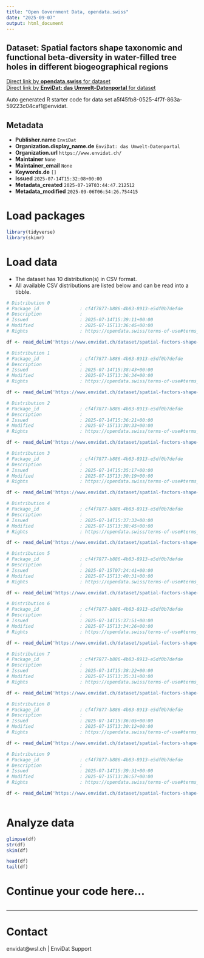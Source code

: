 ```yaml
---
title: "Open Government Data, opendata.swiss"
date: "2025-09-07"
output: html_document
---
```


## Dataset: Spatial factors shape taxonomic and functional beta-diversity in water-filled tree holes in different biogeographical regions



[Direct link by **opendata.swiss** for dataset](https://opendata.swiss/de/dataset/spatial-factors-shape-taxonomic-and-functional-beta-diversity-in-water-filled-tree-holes-in-dif)<br>
[Direct link by **EnviDat: das Umwelt-Datenportal** for dataset](https://www.envidat.ch/#/metadata/spatial-factors-shape-taxonomic-and-functional-beta-diversity-in-water-filled-tr)

Auto generated R starter code for data set a5f45fb8-0525-4f7f-863a-59223c04caf1@envidat.

## Metadata

- **Publisher.name** `EnviDat`
- **Organization.display_name.de** `EnviDat: das Umwelt-Datenportal`
- **Organization.url** `https://www.envidat.ch/`
- **Maintainer** `None`
- **Maintainer_email** `None`
- **Keywords.de** `[]`
- **Issued** `2025-07-14T15:32:08+00:00`
- **Metadata_created** `2025-07-19T03:44:47.212512`
- **Metadata_modified** `2025-09-06T06:54:26.754415`


# Load packages

```r

library(tidyverse)
library(skimr)

```

# Load data

-   The dataset has 10 distribution(s) in CSV format.
-   All available CSV distributions are listed below and can be read into a tibble.

```r

# Distribution 0
# Package_id               : cf4f7877-b886-4b83-8913-e5df0b7defde
# Description              : 
# Issued                   : 2025-07-14T15:39:11+00:00
# Modified                 : 2025-07-15T13:36:45+00:00
# Rights                   : https://opendata.swiss/terms-of-use#terms_by

df <- read_delim('https://www.envidat.ch/dataset/spatial-factors-shape-taxonomic-and-functional-beta-diversity-in-water-filled-tr/resource/24cf0c59-c192-4a19-a7b1-36dc7e129e4b')

# Distribution 1
# Package_id               : cf4f7877-b886-4b83-8913-e5df0b7defde
# Description              : 
# Issued                   : 2025-07-14T15:38:43+00:00
# Modified                 : 2025-07-15T13:36:34+00:00
# Rights                   : https://opendata.swiss/terms-of-use#terms_by

df <- read_delim('https://www.envidat.ch/dataset/spatial-factors-shape-taxonomic-and-functional-beta-diversity-in-water-filled-tr/resource/57b67217-a12b-485a-bf86-12616f91b3f6')

# Distribution 2
# Package_id               : cf4f7877-b886-4b83-8913-e5df0b7defde
# Description              : 
# Issued                   : 2025-07-14T15:36:21+00:00
# Modified                 : 2025-07-15T13:30:33+00:00
# Rights                   : https://opendata.swiss/terms-of-use#terms_by

df <- read_delim('https://www.envidat.ch/dataset/spatial-factors-shape-taxonomic-and-functional-beta-diversity-in-water-filled-tr/resource/efa02f16-fe36-4c37-b173-2e33cba86dce')

# Distribution 3
# Package_id               : cf4f7877-b886-4b83-8913-e5df0b7defde
# Description              : 
# Issued                   : 2025-07-14T15:35:17+00:00
# Modified                 : 2025-07-15T13:30:19+00:00
# Rights                   : https://opendata.swiss/terms-of-use#terms_by

df <- read_delim('https://www.envidat.ch/dataset/spatial-factors-shape-taxonomic-and-functional-beta-diversity-in-water-filled-tr/resource/755e9996-1145-4f21-aa85-4c0eba9ef6eb')

# Distribution 4
# Package_id               : cf4f7877-b886-4b83-8913-e5df0b7defde
# Description              : 
# Issued                   : 2025-07-14T15:37:33+00:00
# Modified                 : 2025-07-15T13:38:45+00:00
# Rights                   : https://opendata.swiss/terms-of-use#terms_by

df <- read_delim('https://www.envidat.ch/dataset/spatial-factors-shape-taxonomic-and-functional-beta-diversity-in-water-filled-tr/resource/8b56a8ad-9cda-4d6c-9d33-c688b5dcd9fe')

# Distribution 5
# Package_id               : cf4f7877-b886-4b83-8913-e5df0b7defde
# Description              : 
# Issued                   : 2025-07-15T07:24:41+00:00
# Modified                 : 2025-07-15T13:40:31+00:00
# Rights                   : https://opendata.swiss/terms-of-use#terms_by

df <- read_delim('https://www.envidat.ch/dataset/spatial-factors-shape-taxonomic-and-functional-beta-diversity-in-water-filled-tr/resource/bdb73330-1779-4b29-94c7-f70e5de17e38')

# Distribution 6
# Package_id               : cf4f7877-b886-4b83-8913-e5df0b7defde
# Description              : 
# Issued                   : 2025-07-14T15:37:51+00:00
# Modified                 : 2025-07-15T13:34:26+00:00
# Rights                   : https://opendata.swiss/terms-of-use#terms_by

df <- read_delim('https://www.envidat.ch/dataset/spatial-factors-shape-taxonomic-and-functional-beta-diversity-in-water-filled-tr/resource/a79ccb9f-6971-4e68-b362-b46f4035015d')

# Distribution 7
# Package_id               : cf4f7877-b886-4b83-8913-e5df0b7defde
# Description              : 
# Issued                   : 2025-07-14T15:38:22+00:00
# Modified                 : 2025-07-15T13:35:31+00:00
# Rights                   : https://opendata.swiss/terms-of-use#terms_by

df <- read_delim('https://www.envidat.ch/dataset/spatial-factors-shape-taxonomic-and-functional-beta-diversity-in-water-filled-tr/resource/9485a055-1b76-4033-8a83-beda64796e73')

# Distribution 8
# Package_id               : cf4f7877-b886-4b83-8913-e5df0b7defde
# Description              : 
# Issued                   : 2025-07-14T15:36:05+00:00
# Modified                 : 2025-07-15T13:30:12+00:00
# Rights                   : https://opendata.swiss/terms-of-use#terms_by

df <- read_delim('https://www.envidat.ch/dataset/spatial-factors-shape-taxonomic-and-functional-beta-diversity-in-water-filled-tr/resource/2d463c45-05fd-4387-bfe5-a73c45443d37')

# Distribution 9
# Package_id               : cf4f7877-b886-4b83-8913-e5df0b7defde
# Description              : 
# Issued                   : 2025-07-14T15:39:31+00:00
# Modified                 : 2025-07-15T13:36:57+00:00
# Rights                   : https://opendata.swiss/terms-of-use#terms_by

df <- read_delim('https://www.envidat.ch/dataset/spatial-factors-shape-taxonomic-and-functional-beta-diversity-in-water-filled-tr/resource/d2244138-f91f-4b88-ab90-eb7280843ec2')



```

# Analyze data

```r

glimpse(df)
str(df)
skim(df)

head(df)
tail(df)

```

# Continue your code here...

```r

```

------------------------------------------------------------------------

# Contact

envidat@wsl.ch | EnviDat Support
